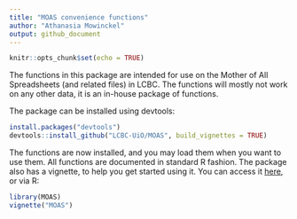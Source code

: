 ```yaml
---
title: "MOAS convenience functions"
author: "Athanasia Mowinckel"
output: github_document
---
```


```r
knitr::opts_chunk$set(echo = TRUE)
```

The functions in this package are intended for use on the Mother of All Spreadsheets (and related files) in LCBC. The functions will mostly not work on any other data, it is an in-house package of functions.

The package can be installed using devtools:

```r
install.packages("devtools")
devtools::install_github("LCBC-UiO/MOAS", build_vignettes = TRUE)
```

The functions are now installed, and you may load them when you want to use them.
All functions are documented in standard R fashion.
The package also has a vignette, to help you get started using it. 
You can access it [here](inst/doc/MOAS.Rmd), or via R:

```r
library(MOAS)
vignette("MOAS")
```
